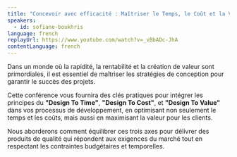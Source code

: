 ```yaml
---
title: "Concevoir avec efficacité : Maîtriser le Temps, le Coût et la Valeur"
speakers:
  - id: sofiane-boukhris
language: french
replayUrl: https://www.youtube.com/watch?v=_vBbADc-JhA
contentLanguage: french
---
```


Dans un monde où la rapidité, la rentabilité et la création de valeur sont
primordiales, il est essentiel de maîtriser les stratégies de conception pour
garantir le succès des projets.

Cette conférence vous fournira des clés pratiques pour intégrer les principes
du <strong>"Design To Time"</strong>, <strong>"Design To Cost"</strong>, et <strong>"Design To Value"</strong> dans vos
processus de développement, en optimisant non seulement le temps et les
coûts, mais aussi en maximisant la valeur pour les clients.

Nous aborderons comment équilibrer ces trois axes pour délivrer des
produits de qualité qui répondent aux exigences du marché tout en
respectant les contraintes budgétaires et temporelles.
